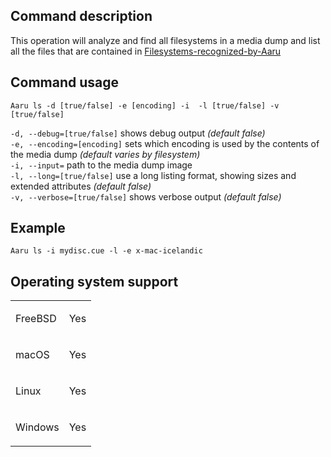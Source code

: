 ==Command description==
This operation will analyze and find all filesystems in a media dump and list all the files that are contained in [[supported filesystems|Filesystems-recognized-by-Aaru]]

==Command usage==
<code>Aaru ls -d [true/false] -e [encoding] -i <dump> -l [true/false] -v [true/false]</code> 

<code>-d, --debug=[true/false]</code> shows debug output ''(default false)''<br />
<code>-e, --encoding=[encoding]</code> sets which encoding is used by the contents of the media dump ''(default varies by filesystem)''<br />
<code>-i, --input=<dump></code> path to the media dump image<br />
<code>-l, --long=[true/false]</code> use a long listing format, showing sizes and extended attributes ''(default false)''<br />
<code>-v, --verbose=[true/false]</code> shows verbose output ''(default false)''<br />

==Example==
<code>Aaru ls -i mydisc.cue -l -e x-mac-icelandic</code>

==Operating system support==
{|
| FreeBSD
| Yes
|-
| macOS
| Yes
|-
| Linux
| Yes
|-
| Windows
| Yes
|}
